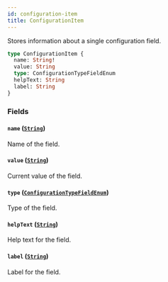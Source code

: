 ```yaml
---
id: configuration-item
title: ConfigurationItem
---
```



Stores information about a single configuration field.

```graphql
type ConfigurationItem {
  name: String!
  value: String
  type: ConfigurationTypeFieldEnum
  helpText: String
  label: String
}
```


### Fields

#### `name` ([`String`](../../../developer/api-reference/scalars/string))

Name of the field.


#### `value` ([`String`](../../../developer/api-reference/scalars/string))

Current value of the field.


#### `type` ([`ConfigurationTypeFieldEnum`](../../../developer/api-reference/enums/configuration-type-field-enum))

Type of the field.


#### `helpText` ([`String`](../../../developer/api-reference/scalars/string))

Help text for the field.


#### `label` ([`String`](../../../developer/api-reference/scalars/string))

Label for the field.




